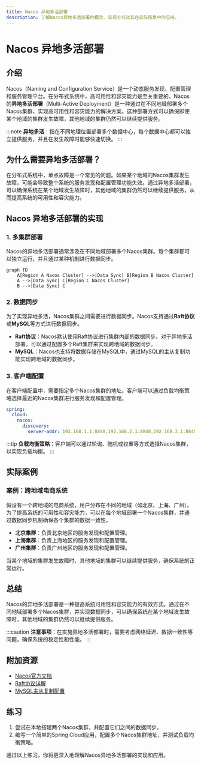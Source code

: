 ```yaml
---
title: Nacos 异地多活部署
description: 了解Nacos异地多活部署的概念、实现方式及其在实际场景中的应用。
---
```


# Nacos 异地多活部署

## 介绍

Nacos（Naming and Configuration Service）是一个动态服务发现、配置管理和服务管理平台。在分布式系统中，高可用性和容灾能力是至关重要的。Nacos的**异地多活部署**（Multi-Active Deployment）是一种通过在不同地域部署多个Nacos集群，实现高可用性和容灾能力的解决方案。这种部署方式可以确保即使某个地域的集群发生故障，其他地域的集群仍然可以继续提供服务。

:::note
**异地多活**：指在不同地理位置部署多个数据中心，每个数据中心都可以独立提供服务，并且在发生故障时能够快速切换。
:::

## 为什么需要异地多活部署？

在分布式系统中，单点故障是一个常见的问题。如果某个地域的Nacos集群发生故障，可能会导致整个系统的服务发现和配置管理功能失效。通过异地多活部署，可以确保系统在某个地域发生故障时，其他地域的集群仍然可以继续提供服务，从而提高系统的可用性和容灾能力。

## Nacos 异地多活部署的实现

### 1. 多集群部署

Nacos的异地多活部署通常涉及在不同地域部署多个Nacos集群。每个集群都可以独立运行，并且通过某种机制进行数据同步。

```mermaid
graph TD
    A[Region A Nacos Cluster] -->|Data Sync| B[Region B Nacos Cluster]
    A -->|Data Sync| C[Region C Nacos Cluster]
    B -->|Data Sync| C
```

### 2. 数据同步

为了实现异地多活，Nacos集群之间需要进行数据同步。Nacos支持通过**Raft协议**或**MySQL**等方式进行数据同步。

- **Raft协议**：Nacos默认使用Raft协议进行集群内部的数据同步。对于异地多活部署，可以通过配置多个Raft集群来实现跨地域的数据同步。
- **MySQL**：Nacos也支持将数据存储在MySQL中，通过MySQL的主从复制功能实现跨地域的数据同步。

### 3. 客户端配置

在客户端配置中，需要指定多个Nacos集群的地址。客户端可以通过负载均衡策略选择最近的Nacos集群进行服务发现和配置管理。

```yaml
spring:
  cloud:
    nacos:
      discovery:
        server-addr: 192.168.1.1:8848,192.168.2.1:8848,192.168.3.1:8848
```

:::tip
**负载均衡策略**：客户端可以通过轮询、随机或权重等方式选择Nacos集群，以实现负载均衡。
:::

## 实际案例

### 案例：跨地域电商系统

假设有一个跨地域的电商系统，用户分布在不同的地域（如北京、上海、广州）。为了提高系统的可用性和容灾能力，可以在每个地域部署一个Nacos集群，并通过数据同步机制确保各个集群的数据一致性。

- **北京集群**：负责北京地区的服务发现和配置管理。
- **上海集群**：负责上海地区的服务发现和配置管理。
- **广州集群**：负责广州地区的服务发现和配置管理。

当某个地域的集群发生故障时，其他地域的集群可以继续提供服务，确保系统的正常运行。

## 总结

Nacos的异地多活部署是一种提高系统可用性和容灾能力的有效方式。通过在不同地域部署多个Nacos集群，并实现数据同步，可以确保系统在某个地域发生故障时，其他地域的集群仍然可以继续提供服务。

:::caution
**注意事项**：在实施异地多活部署时，需要考虑网络延迟、数据一致性等问题，确保系统的稳定性和性能。
:::

## 附加资源

- [Nacos官方文档](https://nacos.io/zh-cn/docs/what-is-nacos.html)
- [Raft协议详解](https://raft.github.io/)
- [MySQL主从复制配置](https://dev.mysql.com/doc/refman/8.0/en/replication.html)

## 练习

1. 尝试在本地搭建两个Nacos集群，并配置它们之间的数据同步。
2. 编写一个简单的Spring Cloud应用，配置多个Nacos集群地址，并测试负载均衡策略。

通过以上练习，你将更深入地理解Nacos异地多活部署的实现和应用。